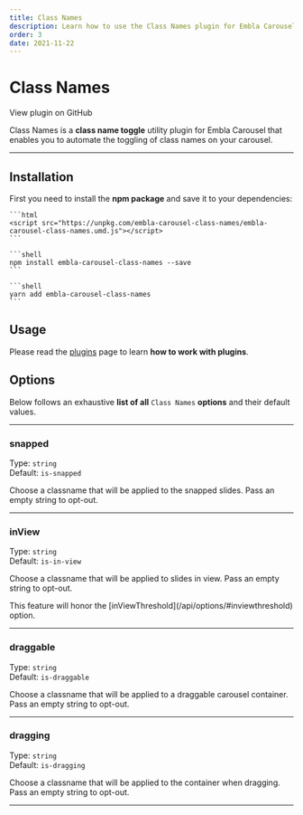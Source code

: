 ```yaml
---
title: Class Names
description: Learn how to use the Class Names plugin for Embla Carousel
order: 3
date: 2021-11-22
---
```



# Class Names

<RepositoryLink to="https://github.com/davidjerleke/embla-carousel/tree/master/packages/embla-carousel-class-names">
  View plugin on GitHub
</RepositoryLink>

Class Names is a **class name toggle** utility plugin for Embla Carousel that enables you to automate the toggling of class names on your carousel.

---

## Installation

First you need to install the **npm package** and save it to your dependencies:

<Tabs groupId="package-manager">
  <TabsItem label="CDN" value="cdn">

    ```html
    <script src="https://unpkg.com/embla-carousel-class-names/embla-carousel-class-names.umd.js"></script>
    ```

  </TabsItem>
  <TabsItem label="npm" value="npm">

    ```shell
    npm install embla-carousel-class-names --save
    ```

  </TabsItem>
  <TabsItem label="yarn" value="yarn">

    ```shell
    yarn add embla-carousel-class-names
    ```

  </TabsItem>
</Tabs>

## Usage

Please read the [plugins](/api/plugins/#usage) page to learn **how to work with plugins**.

## Options

Below follows an exhaustive **list of all** `Class Names` **options** and their default values.

---

### snapped

Type: <BrandPrimaryText>`string`</BrandPrimaryText>  
Default: <BrandSecondaryText>`is-snapped`</BrandSecondaryText>

Choose a classname that will be applied to the snapped slides. Pass an empty string to opt-out.

---

### inView

Type: <BrandPrimaryText>`string`</BrandPrimaryText>  
Default: <BrandSecondaryText>`is-in-view`</BrandSecondaryText>

Choose a classname that will be applied to slides in view. Pass an empty string to opt-out.

<Admonition type="note">
  This feature will honor the [inViewThreshold](/api/options/#inviewthreshold)
  option.
</Admonition>

---

### draggable

Type: <BrandPrimaryText>`string`</BrandPrimaryText>  
Default: <BrandSecondaryText>`is-draggable`</BrandSecondaryText>

Choose a classname that will be applied to a draggable carousel container. Pass an empty string to opt-out.

---

### dragging

Type: <BrandPrimaryText>`string`</BrandPrimaryText>  
Default: <BrandSecondaryText>`is-dragging`</BrandSecondaryText>

Choose a classname that will be applied to the container when dragging. Pass an empty string to opt-out.

---
